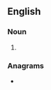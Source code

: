 ==English==

===Noun===
{{head|en|noun form}}

# {{plural of|en|exposer}}

===Anagrams===
* {{anagrams|en|a=eeoprssx|expresso}}
